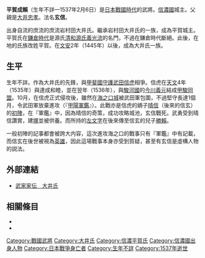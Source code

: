 {{unreferenced|time=2016-09-25T12:59:42+00:00}}
{{日本武士
|名稱= 平賀 成賴
|圖片名稱= 
|圖片大小= 
|圖片說明= 
|時代= [[日本戰國時代|日本戰國時代]]
|出生日期= 不詳
|出生地點= 
|逝世日期= [[天文_(後奈良天皇)|天文]]5年12月26日（1537年2月6日）
|逝世地點= 
|假名= 
|羅馬字= 
|幼名= 
|改名= 
|别名= 
|諡号= 
|神号= 
|戒名= 玄信、源心
|洗禮名= 
|墓所= 
|朝廷官位= [[武藏守|武藏守]]
|幕府職位= 
|主君= 
|藩= 
|氏族= {{tsl|ja|信濃源氏}}流{{tsl|ja|小笠原氏}}流{{tsl|ja|大井氏}}→[[源義光|源義光]]流{{tsl|ja|平賀氏}}
|父母= 父：[[大井忠孝|大井忠孝]]
|養父= 
|養母= 
|兄弟= 兄：[[大井忠重|忠重]]、[[大井忠次|忠次]]、[[大井貞隆|貞隆]]<BR>弟：[[大井貞清|貞清]]
|姐妹= 
|正室= 不詳
|側室= 
|嗣子= [[平賀政勝|政勝]]、[[平賀清恒|清恒]]
|嗣女= [[冷泉隆豐|冷泉隆豐]]室
|養子= 
|養女= 
}}
{{japanese|japanese=平賀 成頼|kana=ひらが しげより|romaji=Hiraga Shigeyori|舊寫=平賀 成賴}}
'''平賀成賴'''（生年不詳—1537年2月6日）是[[日本戰國時代|日本戰國時代]]的武將。[[信濃國|信濃國]]{{tsl|ja|佐久郡}}{{tsl|ja|平賀城}}城主。父親是[[大井忠孝|大井忠孝]]。法名'''玄信'''。

出身自{{tsl|ja|信濃源氏}}流{{tsl|ja|小笠原氏}}的庶流{{tsl|ja|大井氏}}的庶流岩村田大井氏。繼承岩村田大井氏的一族{{tsl|ja|平賀氏}}，成為平賀城主。平賀氏在[[鎌倉時代|鎌倉時代]]是源氏{{tsl|ja|門葉}}[[清和源氏|清和源氏]][[源義光|義光流]]的名門，不過在鎌倉時代斷絕。此後，在地的氏族改姓平賀。在[[文安_(後花園天皇)|文安]]2年（1445年）以後，成為大井氏一族。

== 生平 ==
生年不詳。作為大井氏的先鋒，與[[甲斐國|甲斐國]][[守護|守護]][[武田信虎|武田信虎]]相爭。信虎在[[天文_(後奈良天皇)|天文]]4年（1535年）與{{tsl|ja|諏訪氏}}達成和睦，並在翌年（1536年），與[[駿河國|駿河國]]的[[今川義元|今川義元]]結成[[甲駿同盟|甲駿同盟]]。10月，在信虎正式侵攻{{tsl|ja|佐久郡}}後，雖然在[[海之口城|海之口城]]被武田軍包圍，不過堅守長達1個月，令武田軍放棄進攻（『[[甲陽軍鑑|甲陽軍鑑]]』）。此戰亦是信虎的嫡子[[武田晴信|晴信]]（後來的信玄）的[[初陣|初陣]]，在『軍鑑』中，因為晴信的奇策，成功攻略城池，玄信戰死。武勇受到晴信讚賞，建[[塚|塚]]並被供養。而所持的[[左文字|左文字]]在後來傳至信玄的兒子[[武田勝賴|勝賴]]。

一般初陣的記事都會被誇大内容，這次進攻海之口的戰事只有『軍鑑』中有記載，而信玄在後世被視為[[英雄|英雄]]，因此這場戰事本身亦受到質疑，甚至有玄信是虛構人物的説法。

== 外部連結 ==
*[http://www2.harimaya.com/sengoku/html/ohi_k.html 武家家伝＿大井氏] {{Wayback|url=http://www2.harimaya.com/sengoku/html/ohi_k.html |date=20161009215231 }}

== 相關條目 ==
*{{tsl|ja|大井氏}}
*{{tsl|ja|平賀氏}}

[[Category:戰國武將|Category:戰國武將]]
[[Category:大井氏|Category:大井氏]]
[[Category:信濃平賀氏|Category:信濃平賀氏]]
[[Category:信濃國出身人物|Category:信濃國出身人物]]
[[Category:日本戰爭身亡者|Category:日本戰爭身亡者]]
[[Category:生年不詳|Category:生年不詳]]
[[Category:1537年逝世|Category:1537年逝世]]